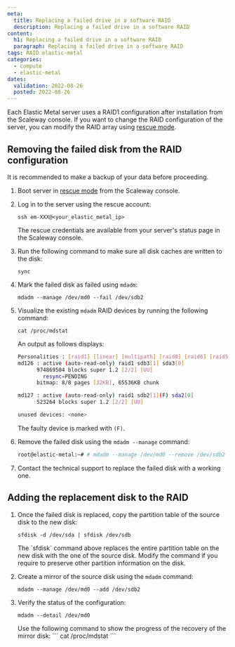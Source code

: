 ```yaml
---
meta:
  title: Replacing a failed drive in a software RAID
  description: Replacing a failed drive in a software RAID
content:
  h1: Replacing a failed drive in a software RAID
  paragraph: Replacing a failed drive in a software RAID
tags: RAID elastic-metal
categories:
  - compute
  - elastic-metal
dates:
  validation: 2022-08-26
  posted: 2022-08-26
---
```


Each Elastic Metal server uses a RAID1 configuration after installation from the Scaleway console. If you want to change the RAID configuration of the server, you can modify the RAID array using [rescue mode](/compute/elastic-metal/how-to/use-rescue-mode/).

## Removing the failed disk from the RAID configuration

<Message type="tip">
  It is recommended to make a backup of your data before proceeding.
</Message>

1. Boot server in [rescue mode](/compute/elastic-metal/how-to/use-rescue-mode/) from the Scaleway console.
2. Log in to the server using the rescue account:
    ```
    ssh em-XXX@<your_elastic_metal_ip>
    ```

    <Message type="tip">
    The rescue credentials are available from your server's status page in the Scaleway console.

    </Message>
2. Run the following command to make sure all disk caches are written to the disk:
    ```
    sync
    ```
3. Mark the failed disk as failed using `mdadm`:
    ```
    mdadm --manage /dev/md0 --fail /dev/sdb2
    ```
4. Visualize the existing `mdadm` RAID devices by running the following command:
    ```
    cat /proc/mdstat
    ```

    An output as follows displays:

    ```sh
    Personalities : [raid1] [linear] [multipath] [raid0] [raid6] [raid5] [raid4] [raid10]
    md126 : active (auto-read-only) raid1 sdb3[1] sda3[0]
          974869504 blocks super 1.2 [2/2] [UU]
            resync=PENDING
          bitmap: 8/8 pages [32KB], 65536KB chunk

    md127 : active (auto-read-only) raid1 sdb2[1](F) sda2[0]
          523264 blocks super 1.2 [2/2] [UU]

    unused devices: <none>
    ```

    The faulty device is marked with `(F)`.
5. Remove the failed disk using the `mdadm --manage` command: 
    ```sh
    root@elastic-metal:~# # mdadm --manage /dev/md0 --remove /dev/sdb2
    ```
6. Contact the technical support to replace the failed disk with a working one. 

## Adding the replacement disk to the RAID

1. Once the failed disk is replaced, copy the partition table of the source disk to the new disk:
    ```
    sfdisk -d /dev/sda | sfdisk /dev/sdb
    ```

    <Message type="important">
    The `sfdisk` command above replaces the entire partition table on the new disk with the one of the source disk. Modify the command if you require to preserve other partition information on the disk.

    </Message>
2. Create a mirror of the source disk using the `mdadm` command:
    ```
    mdadm --manage /dev/md0 --add /dev/sdb2
    ```
3. Verify the status of the configuration: 
    ```
    mdadm --detail /dev/md0
    ```

    <Message type="tip">
    Use the following command to show the progress of the recovery of the mirror disk:
    ```
    cat /proc/mdstat
    ```

    </Message>